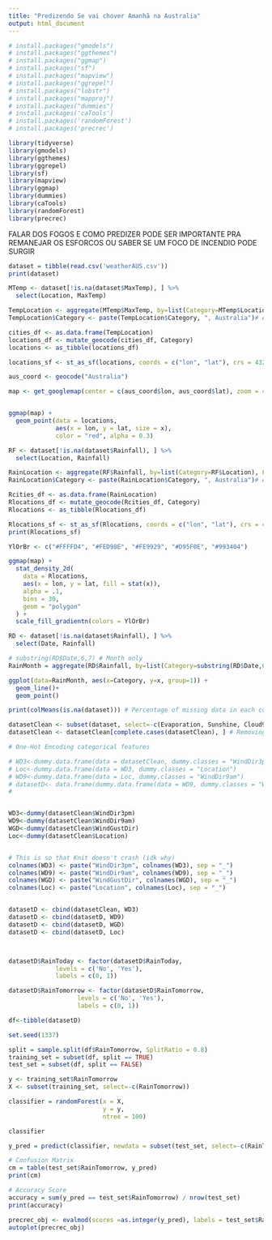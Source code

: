 ```yaml
---
title: "Predizendo Se vai chover Amanhã na Australia"
output: html_document
---
```


```r
# install.packages("gmodels")
# install.packages("ggthemes")
# install.packages("ggmap")
# install.packages("sf")
# install.packages("mapview")
# install.packages("ggrepel")
# install.packages("lobstr")
# install.packages("mapproj")
# install.packages("dummies")
# install.packages('caTools')
# install.packages('randomForest')
# install.packages('precrec')

library(tidyverse)
library(gmodels)
library(ggthemes)
library(ggrepel)
library(sf)
library(mapview)
library(ggmap)
library(dummies)
library(caTools)
library(randomForest)
library(precrec)

```

FALAR DOS FOGOS E COMO PREDIZER PODE SER IMPORTANTE PRA REMANEJAR OS ESFORCOS OU SABER SE UM FOCO DE INCENDIO PODE SURGIR

```r
dataset = tibble(read.csv('weatherAUS.csv'))
print(dataset)
```


```r
MTemp <- dataset[!is.na(dataset$MaxTemp), ] %>% 
  select(Location, MaxTemp)

TempLocation <- aggregate(MTemp$MaxTemp, by=list(Category=MTemp$Location), FUN=mean)
TempLocation$Category <- paste(TempLocation$Category, ", Australia")# Adding Australia to the end of location name since there are many cities with the same names in other countries

```

```r
cities_df <- as.data.frame(TempLocation)
locations_df <- mutate_geocode(cities_df, Category)
locations <- as_tibble(locations_df)

locations_sf <- st_as_sf(locations, coords = c("lon", "lat"), crs = 4326)

```



```r
aus_coord <- geocode("Australia")

map <- get_googlemap(center = c(aus_coord$lon, aus_coord$lat), zoom = 4)


ggmap(map) +
  geom_point(data = locations,
             aes(x = lon, y = lat, size = x),
             color = "red", alpha = 0.3)
```



```r
RF <- dataset[!is.na(dataset$Rainfall), ] %>% 
  select(Location, Rainfall)

RainLocation <- aggregate(RF$Rainfall, by=list(Category=RF$Location), FUN=sum)
RainLocation$Category <- paste(RainLocation$Category, ", Australia")# Adding Australia to the end of location name since there are many cities with the same names in other countries

```


```r
Rcities_df <- as.data.frame(RainLocation)
Rlocations_df <- mutate_geocode(Rcities_df, Category)
Rlocations <- as_tibble(Rlocations_df)

Rlocations_sf <- st_as_sf(Rlocations, coords = c("lon", "lat"), crs = 4326)
print(Rlocations_sf)

```



```r
YlOrBr <- c("#FFFFD4", "#FED98E", "#FE9929", "#D95F0E", "#993404")

ggmap(map) +
  stat_density_2d(
    data = Rlocations,
    aes(x = lon, y = lat, fill = stat(x)),
    alpha = .1,
    bins = 30,
    geom = "polygon"
  ) +
  scale_fill_gradientn(colors = YlOrBr)

```



```r
RD <- dataset[!is.na(dataset$Rainfall), ] %>% 
  select(Date, Rainfall)

# substring(RD$Date,6,7) # Month only
RainMonth = aggregate(RD$Rainfall, by=list(Category=substring(RD$Date,6,7)), FUN=mean) # Mean Rainfall by month

```



```r
ggplot(data=RainMonth, aes(x=Category, y=x, group=1)) +
  geom_line()+
  geom_point()

```






```r
print(colMeans(is.na(dataset))) # Percentage of missing data in each column

datasetClean <- subset(dataset, select=-c(Evaporation, Sunshine, Cloud9am, Cloud3pm, Date)) # Removing features with high NA precentage
datasetClean <- datasetClean[complete.cases(datasetClean), ] # Removing NAs

```

```r
# One-Hot Encoding categorical features

# WD3<-dummy.data.frame(data = datasetClean, dummy.classes = "WindDir3pm")
# Loc<-dummy.data.frame(data = WD3, dummy.classes = "Location")
# WD9<-dummy.data.frame(data = Loc, dummy.classes = "WindDir9am")
# datasetD<- data.frame(dummy.data.frame(data = WD9, dummy.classes = "WindGustDir"))
# 


WD3<-dummy(datasetClean$WindDir3pm)
WD9<-dummy(datasetClean$WindDir9am)
WGD<-dummy(datasetClean$WindGustDir)
Loc<-dummy(datasetClean$Location)


# This is so that Knit doesn't crash (idk why)
colnames(WD3) <- paste("WindDir3pm", colnames(WD3), sep = "_")
colnames(WD9) <- paste("WindDir9am", colnames(WD9), sep = "_")
colnames(WGD) <- paste("WindGustDir", colnames(WGD), sep = "_")
colnames(Loc) <- paste("Location", colnames(Loc), sep = "_")


datasetD <- cbind(datasetClean, WD3)
datasetD <- cbind(datasetD, WD9)
datasetD <- cbind(datasetD, WGD)
datasetD <- cbind(datasetD, Loc)



datasetD$RainToday <- factor(datasetD$RainToday,
             levels = c('No', 'Yes'),
             labels = c(0, 1))

datasetD$RainTomorrow <- factor(datasetD$RainTomorrow,
                   levels = c('No', 'Yes'),
                   labels = c(0, 1))

df<-tibble(datasetD)

```

```r
set.seed(1337)

split = sample.split(df$RainTomorrow, SplitRatio = 0.8)
training_set = subset(df, split == TRUE)
test_set = subset(df, split == FALSE)
```

```r
y <- training_set$RainTomorrow
X <- subset(training_set, select=-c(RainTomorrow))

classifier = randomForest(x = X,
                          y = y,
                          ntree = 100)

classifier
```

```r
y_pred = predict(classifier, newdata = subset(test_set, select=-c(RainTomorrow)))

# Confusion Matrix
cm = table(test_set$RainTomorrow, y_pred)
print(cm)

```

```r
# Accuracy Score
accuracy = sum(y_pred == test_set$RainTomorrow) / nrow(test_set)
print(accuracy)
```

```r
precrec_obj <- evalmod(scores =as.integer(y_pred), labels = test_set$RainTomorrow)
autoplot(precrec_obj)

```












